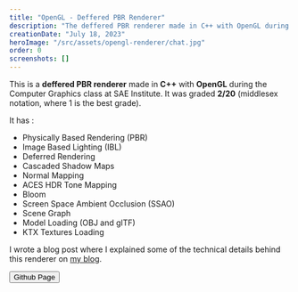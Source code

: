 ```yaml
---
title: "OpenGL - Deffered PBR Renderer"
description: "The deffered PBR renderer made in C++ with OpenGL during the Computer Graphics class at SAE Institute."
creationDate: "July 18, 2023"
heroImage: "/src/assets/opengl-renderer/chat.jpg"
order: 0
screenshots: []
---
```



This is a **deffered PBR renderer** made in **C++** with **OpenGL** during the Computer Graphics class at SAE Institute.
It was graded **2/20** (middlesex notation, where 1 is the best grade).

It has :

-   Physically Based Rendering (PBR)
-   Image Based Lighting (IBL)
-   Deferred Rendering
-   Cascaded Shadow Maps
-   Normal Mapping
-   ACES HDR Tone Mapping
-   Bloom
-   Screen Space Ambient Occlusion (SSAO)
-   Scene Graph
-   Model Loading (OBJ and glTF)
-   KTX Textures Loading

I wrote a blog post where I explained some of the technical
details behind this renderer on <a href="https://blog.stowy.ch/posts/opengl-renderer/" target="_blank">my blog</a>.

<Button href="https://github.com/St0wy/opengl-scene">Github Page</Button>
